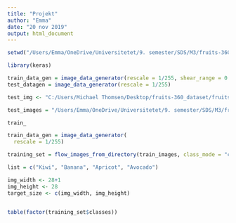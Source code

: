 ```yaml
---
title: "Projekt"
author: "Emma"
date: "20 nov 2019"
output: html_document
---
```


```r
setwd("/Users/Emma/OneDrive/Universitetet/9. semester/SDS/M3/fruits-360_dataset/fruits-360/")
```

```r
library(keras)
```


```r
train_data_gen = image_data_generator(rescale = 1/255, shear_range = 0.2, zoom_range = 0.2)
test_datagen = image_data_generator(rescale = 1/255)
```

```r
test_img <- "C:/Users/Michael Thomsen/Desktop/fruits-360_dataset/fruits-360/Test"
```


```r
test_images = "/Users/Emma/OneDrive/Universitetet/9. semester/SDS/M3/fruits-360_dataset/fruits-360/Test/"

train_

train_data_gen = image_data_generator(
  rescale = 1/255)

training_set = flow_images_from_directory(train_images, class_mode = "categorical", classes = list, target_size = target_size, train_data_gen)

list = c("Kiwi", "Banana", "Apricot", "Avocado")

img_width <- 28+1
img_height <- 28
target_size <- c(img_width, img_height)


table(factor(training_set$classes))
```


